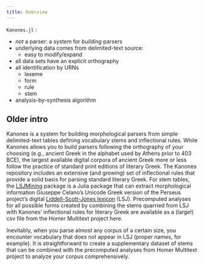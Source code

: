 ```yaml
---
title: Overview
---
```


`Kanones.jl` :


- *not* a parser: a system for *building* parsers
- underlying data comes from delimited-text source:
   - easy to modify/expand   
- all data sets have an explicit orthography   
- all identification by URNs
   - lexeme
   - form
   - rule
   - stem 
-  analysis-by-synthesis algorithm



## Older intro

Kanones is a system for building morphological parsers from simple delimited-text tables defining vocabulary stems and inflectional rules. While Kanones allows you to build parsers following the orthography of your choosing (e.g., ancient Greek in the alphabet used by Athens prior to 403 BCE), the largest available digital corpora of ancient Greek more or less follow the practice of standard print editions of literary Greek. The Kanones repository includes an extensive (and growing) set of inflectional rules that provide a solid basis for parsing standard literary Greek. For stem tables, the [LSJMining](https://neelsmith.github.io/LSJMining.jl/) package is a Julia package that can extract morphological information Giuseppe Celano's Unicode Greek version of the Perseus project's digital [Liddell-Scott-Jones lexicon](https://github.com/gcelano/LSJ_GreekUnicode) (LSJ). Precomputed analyses for all possible forms created by combining the stems quarried from LSJ with Kanones' inflectional rules for literary Greek are available as a (large!) csv file from the Homer Multitext project here.

Inevitably, when you parse almost any corpus of a certain size, you encounter vocabulary that does not appear in LSJ (proper names, for example). It is straightforward to create a supplementary dataset of stems that can be combined with the precomputed analyses from Homer Multitext project to analyze your corpus comprehensively.


